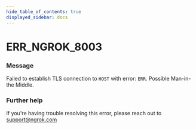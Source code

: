 ```yaml
---
hide_table_of_contents: true
displayed_sidebar: docs
---
```



# ERR_NGROK_8003

### Message

Failed to establish TLS connection to `HOST` with error: `ERR`. Possible Man-in-the Middle.

### Further help

If you're having trouble resolving this error, please reach out to [support@ngrok.com](mailto:support@ngrok.com?subject=Help%20with%20ERR_NGROK_8003)

<ErrorDetails error="err_ngrok_8003" />
